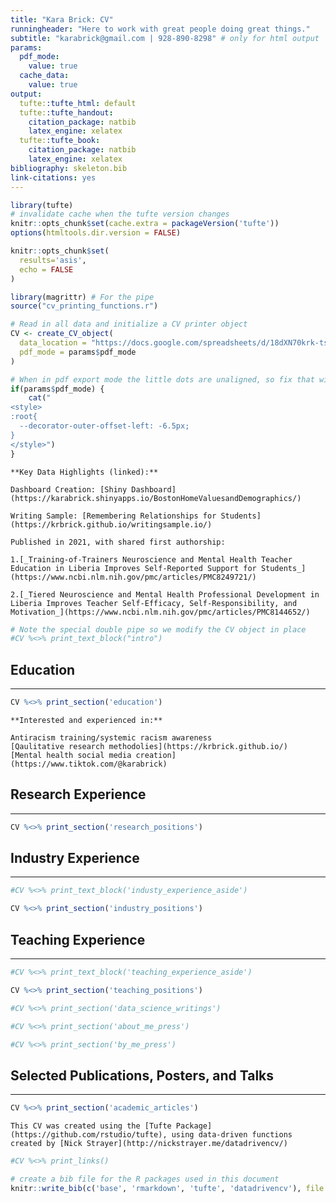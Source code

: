 ```yaml
---
title: "Kara Brick: CV"
runningheader: "Here to work with great people doing great things."
subtitle: "karabrick@gmail.com | 928-890-8298" # only for html output
params:
  pdf_mode:
    value: true
  cache_data:
    value: true
output:
  tufte::tufte_html: default
  tufte::tufte_handout:
    citation_package: natbib
    latex_engine: xelatex
  tufte::tufte_book:
    citation_package: natbib
    latex_engine: xelatex
bibliography: skeleton.bib
link-citations: yes
---
```


```r
library(tufte)
# invalidate cache when the tufte version changes
knitr::opts_chunk$set(cache.extra = packageVersion('tufte'))
options(htmltools.dir.version = FALSE)
```

```r
knitr::opts_chunk$set(
  results='asis', 
  echo = FALSE
)

library(magrittr) # For the pipe
source("cv_printing_functions.r")

# Read in all data and initialize a CV printer object
CV <- create_CV_object(
  data_location = "https://docs.google.com/spreadsheets/d/18dXN70krk-tsSFAqnhOFa-Q-03kYBT_8Nie8vJzFsig/edit#gid=917338460",  
  pdf_mode = params$pdf_mode
)

```


```r
# When in pdf export mode the little dots are unaligned, so fix that with some conditional CSS.
if(params$pdf_mode) {
    cat("
<style>
:root{
  --decorator-outer-offset-left: -6.5px;
}
</style>")
}
```


```marginfigure
**Key Data Highlights (linked):**
```

```marginfigure
Dashboard Creation: [Shiny Dashboard](https://karabrick.shinyapps.io/BostonHomeValuesandDemographics/)
```

```marginfigure
Writing Sample: [Remembering Relationships for Students](https://krbrick.github.io/writingsample.io/)
```

```marginfigure
Published in 2021, with shared first authorship:  
```

```marginfigure
1.[_Training-of-Trainers Neuroscience and Mental Health Teacher Education in Liberia Improves Self-Reported Support for Students_](https://www.ncbi.nlm.nih.gov/pmc/articles/PMC8249721/)    
```

```marginfigure
2.[_Tiered Neuroscience and Mental Health Professional Development in Liberia Improves Teacher Self-Efficacy, Self-Responsibility, and Motivation_](https://www.ncbi.nlm.nih.gov/pmc/articles/PMC8144652/)
```


```r
# Note the special double pipe so we modify the CV object in place
#CV %<>% print_text_block("intro") 
```


Education {data-icon=graduation-cap data-concise=true}
--------------------------------------------------------------------------------
--------------------------------------------------------------------------------


```r
CV %<>% print_section('education')
```


```marginfigure
**Interested and experienced in:**   
```

```marginfigure
Antiracism training/systemic racism awareness 
[Qaulitative research methodolies](https://krbrick.github.io/)  
[Mental health social media creation](https://www.tiktok.com/@karabrick)
```

Research Experience {data-icon=laptop}
--------------------------------------------------------------------------------
--------------------------------------------------------------------------------

```r
CV %<>% print_section('research_positions')
```



Industry Experience {data-icon=suitcase}
--------------------------------------------------------------------------------
--------------------------------------------------------------------------------

```r
#CV %<>% print_text_block('industy_experience_aside')
```

```r
CV %<>% print_section('industry_positions')
```


Teaching Experience {data-icon=chalkboard-teacher}
--------------------------------------------------------------------------------
--------------------------------------------------------------------------------


```r
#CV %<>% print_text_block('teaching_experience_aside')
```

```r
CV %<>% print_section('teaching_positions')
```



```r
#CV %<>% print_section('data_science_writings')
```


```r
#CV %<>% print_section('about_me_press')
```


```r
#CV %<>% print_section('by_me_press')
```


Selected Publications, Posters, and Talks {data-icon=book}
--------------------------------------------------------------------------------
--------------------------------------------------------------------------------


```r
CV %<>% print_section('academic_articles')
```

```marginfigure
This CV was created using the [Tufte Package](https://github.com/rstudio/tufte), using data-driven functions created by [Nick Strayer](http://nickstrayer.me/datadrivencv/)
```

```r
#CV %<>% print_links()
```

```r
# create a bib file for the R packages used in this document
knitr::write_bib(c('base', 'rmarkdown', 'tufte', 'datadrivencv'), file = 'skeleton.bib')
```